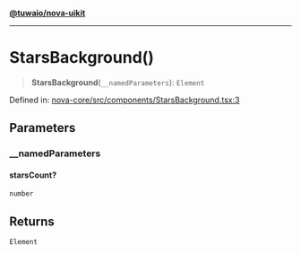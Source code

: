 [**@tuwaio/nova-uikit**](../../../README.md)

***

# StarsBackground()

> **StarsBackground**(`__namedParameters`): `Element`

Defined in: [nova-core/src/components/StarsBackground.tsx:3](https://github.com/TuwaIO/nova-uikit/blob/1dce1427a27d3df0b2c36e6507356efcaf36d325/packages/nova-core/src/components/StarsBackground.tsx#L3)

## Parameters

### \_\_namedParameters

#### starsCount?

`number`

## Returns

`Element`
